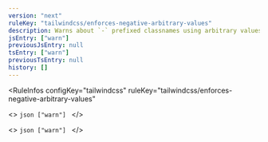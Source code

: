 ```yaml
---
version: "next"
ruleKey: "tailwindcss/enforces-negative-arbitrary-values"
description: Warns about `-` prefixed classnames using arbitrary values
jsEntry: ["warn"]
previousJsEntry: null
tsEntry: ["warn"]
previousTsEntry: null
history: []
---
```


<RuleInfos 
  configKey="tailwindcss" 
  ruleKey="tailwindcss/enforces-negative-arbitrary-values" 
>
  <>
    ```json
    ["warn"]
    ```
  </>

  <>
    ```json
    ["warn"]
    ```
  </>
</RuleInfos>
